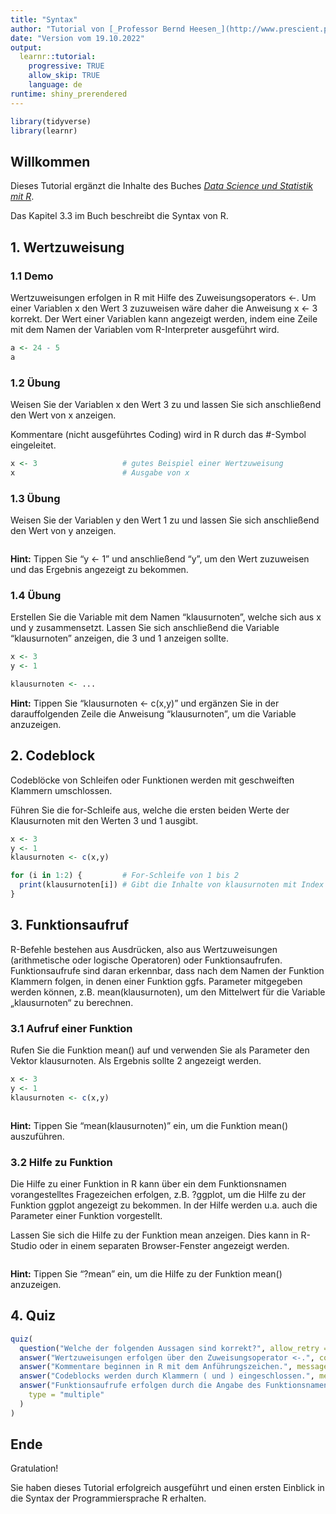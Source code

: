 ---
title: "Syntax"
author: "Tutorial von [_Professor Bernd Heesen_](http://www.prescient.pro), dem Autor des Buches [_Data Science und Statistik mit R_](https://www.amazon.de/Data-Science-Statistik-mit-Anwendungsl%C3%B6sungen/dp/3658348240/ref=sr_1_1?__mk_de_DE=%C3%85M%C3%85%C5%BD%C3%95%C3%91&dchild=1&keywords=Data+Science+und+Statistik+mit+R&qid=1627898747&sr=8-1)"
date: "Version vom 19.10.2022"
output: 
  learnr::tutorial:
    progressive: TRUE
    allow_skip: TRUE
    language: de
runtime: shiny_prerendered
---

```{r setup, include=FALSE}
library(tidyverse)
library(learnr)
```

## Willkommen

Dieses Tutorial ergänzt die Inhalte des Buches [_Data Science und Statistik mit R_](https://www.amazon.de/Data-Science-Statistik-mit-Anwendungsl%C3%B6sungen/dp/3658348240/ref=sr_1_1?__mk_de_DE=%C3%85M%C3%85%C5%BD%C3%95%C3%91&dchild=1&keywords=Data+Science+und+Statistik+mit+R&qid=1627898747&sr=8-1).

Das Kapitel 3.3 im Buch beschreibt die Syntax von R.

## 1. Wertzuweisung

### 1.1 Demo

Wertzuweisungen erfolgen in R mit Hilfe des Zuweisungsoperators <-. Um einer Variablen x den Wert 3 zuzuweisen wäre daher die Anweisung x <- 3 korrekt. Der Wert einer Variablen kann angezeigt werden, indem eine Zeile mit dem Namen der Variablen vom R-Interpreter ausgeführt wird.

```{r 1_1, exercise=FALSE}
a <- 24 - 5
a
```

### 1.2 Übung

Weisen Sie der Variablen x den Wert 3 zu und lassen Sie sich anschließend den Wert von x anzeigen.

Kommentare (nicht ausgeführtes Coding) wird in R durch das #-Symbol eingeleitet.

```{r 1_2, exercise=TRUE}
x <- 3                   # gutes Beispiel einer Wertzuweisung
x                        # Ausgabe von x
```

### 1.3 Übung

Weisen Sie der Variablen y den Wert 1 zu und lassen Sie sich anschließend den Wert von y anzeigen.

```{r 1_3, exercise=TRUE}

```

<div id="1_3-hint">
**Hint:** Tippen Sie "y <- 1" und anschließend "y", um den Wert zuzuweisen und das Ergebnis angezeigt zu bekommen.
</div>

### 1.4 Übung

Erstellen Sie die Variable mit dem Namen "klausurnoten", welche sich aus x und y zusammensetzt.
Lassen Sie sich anschließend die Variable "klausurnoten" anzeigen, die 3 und 1 anzeigen sollte.

```{r 1_4-setup, exercise=FALSE, echo=FALSE, include=FALSE}
x <- 3
y <- 1 
```


```{r 1_4, exercise=TRUE, exercise.setup="1_4-setup"}
klausurnoten <- ...

```

<div id="1_4-hint">
**Hint:** Tippen Sie "klausurnoten <- c(x,y)" und ergänzen Sie in der darauffolgenden Zeile die Anweisung "klausurnoten", um die Variable anzuzeigen.
</div>

## 2. Codeblock

Codeblöcke von Schleifen oder Funktionen werden mit geschweiften Klammern umschlossen.

Führen Sie die for-Schleife aus, welche die ersten beiden Werte der Klausurnoten mit den Werten 3 und 1 ausgibt.

```{r 2-setup, exercise=FALSE, echo=FALSE, include=FALSE}
x <- 3
y <- 1 
klausurnoten <- c(x,y)
```

```{r 2, exercise=TRUE, exercise.setup="2-setup"}
for (i in 1:2) {         # For-Schleife von 1 bis 2
  print(klausurnoten[i]) # Gibt die Inhalte von klausurnoten mit Index i aus
}

```

## 3. Funktionsaufruf

R-Befehle bestehen aus Ausdrücken, also aus Wertzuweisungen (arithmetische oder logische Operatoren) oder Funktionsaufrufen. Funktionsaufrufe sind daran erkennbar, dass nach dem Namen der Funktion Klammern folgen, in denen einer Funktion ggfs. Parameter mitgegeben werden können, z.B. mean(klausurnoten), um den Mittelwert für die Variable „klausurnoten“ zu berechnen.

### 3.1 Aufruf einer Funktion

Rufen Sie die Funktion mean() auf und verwenden Sie als Parameter den Vektor klausurnoten. Als Ergebnis sollte 2 angezeigt werden.

```{r 3_1-setup, exercise=FALSE, echo=FALSE, include=FALSE}
x <- 3
y <- 1 
klausurnoten <- c(x,y)
```

```{r 3_1, exercise=TRUE, exercise.setup="3_1-setup"}

```

<div id="3_1-hint">
**Hint:** Tippen Sie "mean(klausurnoten)" ein, um die Funktion mean() auszuführen.
</div>

### 3.2 Hilfe zu Funktion

Die Hilfe zu einer Funktion in R kann über ein dem Funktionsnamen vorangestelltes Fragezeichen erfolgen, z.B. ?ggplot, um die Hilfe zu der Funktion ggplot angezeigt zu bekommen. In der Hilfe werden u.a. auch die Parameter einer Funktion vorgestellt.

Lassen Sie sich die Hilfe zu der Funktion mean anzeigen. Dies kann in R-Studio oder in einem separaten Browser-Fenster angezeigt werden.

```{r 3_2, exercise=TRUE}

```

<div id="3_2-hint">
**Hint:** Tippen Sie "?mean" ein, um die Hilfe zu der Funktion mean() anzuzeigen.
</div>

## 4. Quiz 

```{r 4, echo = FALSE}
quiz(
  question("Welche der folgenden Aussagen sind korrekt?", allow_retry = TRUE, random_answer_order = TRUE,
  answer("Wertzuweisungen erfolgen über den Zuweisungsoperator <-.", correct = TRUE, message = "Alternativ zu <- kann auch das = verwendet werden."),
  answer("Kommentare beginnen in R mit dem Anführungszeichen.", message = "Nein, das #-Zeichen stellt den Beginn eines Kommentars dar."),
  answer("Codeblocks werden durch Klammern ( und ) eingeschlossen.", message = "Nein, Codeblocks werden in { und } eingeschlossen."),
  answer("Funktionsaufrufe erfolgen durch die Angabe des Funktionsnamens gefolgt von ( und ). In den Klammern werden ggfs. Parameter an die Funktion übergeben.", correct = TRUE, message = "Ja, in Klammern können einer Funktion beliebig viele Parameter beliebigen Formats übergeben werden."),
    type = "multiple"
  )
)
```

## Ende 

Gratulation!

Sie haben dieses Tutorial erfolgreich ausgeführt und einen ersten Einblick in die Syntax der Programmiersprache R erhalten.